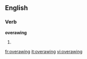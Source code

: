 
==English==

===Verb===
'''overawing'''

# {{present participle of|[[overawe]]}}

[[fr:overawing]]
[[it:overawing]]
[[vi:overawing]]